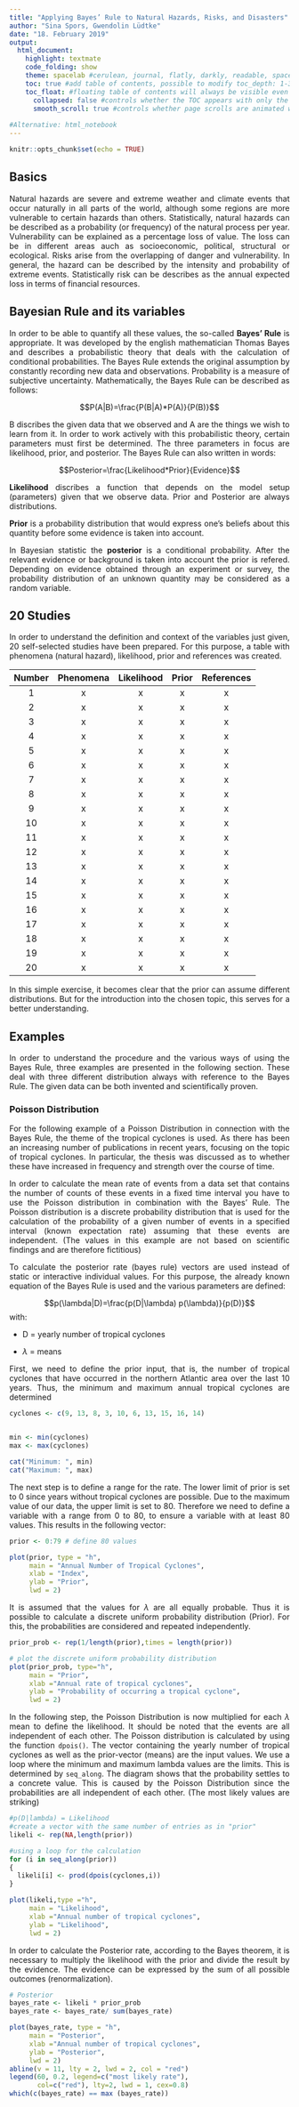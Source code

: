 ```yaml
---
title: "Applying Bayes’ Rule to Natural Hazards, Risks, and Disasters"
author: "Sina Spors, Gwendolin Lüdtke"
date: "18. February 2019"
output:
  html_document:
    highlight: textmate
    code_folding: show
    theme: spacelab #cerulean, journal, flatly, darkly, readable, spacelab, united, cosmo, lumen, paper, sandstone,                       simplex, and yet
    toc: true #add table of contents, possible to modify toc_depth: 1-3
    toc_float: #floating table of contents will always be visible even when the document is scrolled
      collapsed: false #controls whether the TOC appears with only the top-level (e.g., H2) headers. If collapsed                            initially, the TOC is automatically expanded inline when necessary
      smooth_scroll: true #controls whether page scrolls are animated when TOC items are navigated to via mouse                                 clicks
      
#Alternative: html_notebook
---
```


<style>
body {
text-align: justify} 
</style>

```r
knitr::opts_chunk$set(echo = TRUE)
```

## Basics

Natural hazards are severe and extreme weather and climate events that occur naturally in all parts of the world, although some regions are more vulnerable to certain hazards than others. Statistically, natural hazards can be described as a probability (or frequency) of the natural process per year. Vulnerability can be explained as a percentage loss of value. The loss can be in different areas auch as socioeconomic, political, structural or ecological. Risks arise from the overlapping of danger and vulnerability. In general, the hazard can be described by the intensity and probability of extreme events. Statistically risk can be describes as the annual expected loss in terms of financial resources.

## Bayesian Rule and its variables

In order to be able to quantify all these values, the so-called **Bayes' Rule** is appropriate. It was developed by the english mathematician Thomas Bayes and describes a probabilistic theory that deals with the calculation of conditional probabilities. The Bayes Rule extends the original assumption by constantly recording new data and observations. Probability is a measure of subjective uncertainty. Mathematically, the Bayes Rule can be described as follows:

$$P(A|B)=\frac{P(B|A)*P(A)}{P(B)}$$

B discribes the given data that we observed and A are the things we wish to learn from it. 
In order to work actively with this probabilistic theory, certain parameters must first be determined. The three parameters in focus are likelihood, prior, and posterior. The Bayes Rule can also written in words: 

$$Posterior=\frac{Likelihood*Prior}{Evidence}$$

**Likelihood** discribes a function that depends on the model setup (parameters) given that we observe data. Prior and Posterior are always distributions. 

**Prior** is a probability distribution that would express one's beliefs about this quantity before some evidence is taken into account. 

In Bayesian statistic the **posterior** is a conditional probability. After the relevant evidence or background is taken into account the prior is refered. Depending on evidence obtained through an experiment or survey, the probability distribution of an unknown quantity may be considered as a random variable.

## 20 Studies

In order to understand the definition and context of the variables just given, 20 self-selected studies have been prepared. For this purpose, a table with phenomena (natural hazard), likelihood, prior and references was created.

Number|Phenomena|Likelihood|Prior|References|
|:-:|:-:|:-:|:-:|:-:|
|1|x|x|x|x|
|2|x|x|x|x|
|3|x|x|x|x|
|4|x|x|x|x|
|5|x|x|x|x|
|6|x|x|x|x|
|7|x|x|x|x|
|8|x|x|x|x|
|9|x|x|x|x|
|10|x|x|x|x|
|11|x|x|x|x|
|12|x|x|x|x|
|13|x|x|x|x|
|14|x|x|x|x|
|15|x|x|x|x|
|16|x|x|x|x|
|17|x|x|x|x|
|18|x|x|x|x|
|19|x|x|x|x|
|20|x|x|x|x|

In this simple exercise, it becomes clear that the prior can assume different distributions. But for the introduction into the chosen topic, this serves for a better understanding. 

## Examples

In order to understand the procedure and the various ways of using the Bayes Rule, three examples are presented in the following section. These deal with three different distribution always with reference to the Bayes Rule. The given data can be both invented and scientifically proven.

### Poisson Distribution

For the following example of a Poisson Distribution in connection with the Bayes Rule, the theme of the tropical cyclones is used. As there has been an increasing number of publications in recent years, focusing on the topic of tropical cyclones. In particular, the thesis was discussed as to whether these have increased in frequency and strength over the course of time.

In order to calculate the mean rate of events from a data set that contains the number of counts of these events in a fixed time interval you have to use the Poisson distribution in combination with the Bayes’ Rule. The Poisson distribution is a discrete probability distribution that is used for the calculation of the probability of a given number of events in a specified interval (known expectation rate) assuming that these events are independent. (The values in this example are not based on scientific findings and are therefore fictitious)

To calculate the posterior rate (bayes rule) vectors are used instead of static or interactive individual values. For this purpose, the already known equation of the Bayes Rule is used and the various parameters are defined:

$$p(\lambda|D)=\frac{p(D|\lambda) p(\lambda)}{p(D)}$$
with:
 
* D = yearly number of tropical cyclones
  
* $\lambda$ = means
 
First, we need to define the prior input, that is, the number of tropical cyclones that have occurred in the northern Atlantic area over the last 10 years. Thus, the minimum and maximum annual tropical cyclones are determined

```r
cyclones <- c(9, 13, 8, 3, 10, 6, 13, 15, 16, 14)


min <- min(cyclones)
max <- max(cyclones)
```
```r
cat("Minimum: ", min)
cat("Maximum: ", max)
```

The next step is to define a range for the rate. The lower limit of prior is set to 0 since years without tropical cyclones are possible. Due to the maximum  value of our data, the upper limit is set to 80. Therefore we need to define a variable with a range from 0 to 80, to ensure a variable with at least 80 values. This results in the following vector: 

```r
prior <- 0:79 # define 80 values

plot(prior, type = "h",
     main = "Annual Number of Tropical Cyclones",
     xlab = "Index",
     ylab = "Prior",
     lwd = 2)
```

It is assumed that the values for $\lambda$ are all equally probable. Thus it is possible to calculate a discrete uniform probability distribution (Prior). For this, the probabilities are considered and repeated independently.

```r
prior_prob <- rep(1/length(prior),times = length(prior)) 

# plot the discrete uniform probability distribution
plot(prior_prob, type="h", 
     main = "Prior", 
     xlab ="Annual rate of tropical cyclones", 
     ylab = "Probability of occurring a tropical cyclone", 
     lwd = 2)
```

In the following step, the Poisson Distribution is now multiplied for each $\lambda$ mean to define the likelihood. It should be noted that the events are all independent of each other. The Poisson distribution is calculated by using the function ```dpois()```. The vector containing the yearly number of tropical cyclones as well as the prior-vector (means) are the input values. We use a loop where the minimum and maximum lambda values are the limits. This is determined by ```seq_along```. The diagram shows that the probability settles to a concrete value. This is caused by the Poisson Distribution since the probabilities are all independent of each other. (The most likely values are striking)

```r
#p(D|lambda) = Likelihood
#create a vector with the same number of entries as in "prior"
likeli <- rep(NA,length(prior))

#using a loop for the calculation
for (i in seq_along(prior))
{
  likeli[i] <- prod(dpois(cyclones,i))
}

plot(likeli,type ="h", 
     main = "Likelihood", 
     xlab ="Annual number of tropical cyclones", 
     ylab = "Likelihood", 
     lwd = 2)
```

In order to calculate the Posterior rate, according to the Bayes theorem, it is necessary to multiply the likelihood with the prior and divide the result by the evidence. The evidence can be expressed by the sum of all possible outcomes (renormalization).

```r
# Posterior
bayes_rate <- likeli * prior_prob
bayes_rate <- bayes_rate/ sum(bayes_rate)

plot(bayes_rate, type = "h", 
     main = "Posterior", 
     xlab ="Annual number of tropical cyclones", 
     ylab = "Posterior", 
     lwd = 2)
abline(v = 11, lty = 2, lwd = 2, col = "red")
legend(60, 0.2, legend=c("most likely rate"),
       col=c("red"), lty=2, lwd = 1, cex=0.8)
which(c(bayes_rate) == max (bayes_rate))
```

